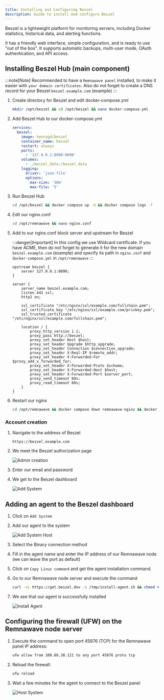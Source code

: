 ```yaml
---
title: Installing and Configuring Beszel
description: Guide to install and configure Beszel
---
```


Beszel is a lightweight platform for monitoring servers, including Docker statistics, historical data, and alerting functions.

It has a friendly web interface, simple configuration, and is ready to use "out of the box". It supports automatic backups, multi-user mode, OAuth authentication, and API access.

## Installing Beszel Hub (main component)

:::note[Note]
Recommended to have a `Remnawave panel` installed, to make it easier with `your domain certificates`.
Also do not forget to create a DNS record for your Beszel `beszel.example.com` (example)
:::

<Steps>

1. Create directory for Beszel and edit docker-compose.yml

    ```bash
    mkdir /opt/beszel && cd /opt/beszel && nano docker-compose.yml
    ```

2. Add Beszel Hub to our docker-compose.yml

    ```yaml
    services:
      beszel:
        image: henrygd/beszel
        container_name: beszel
        restart: always
        ports:
          - '127.0.0.1:8090:8090'
        volumes:
          - ./beszel_data:/beszel_data
        logging:
          driver: 'json-file'
          options:
            max-size: '30m'
            max-file: '5'
    ```

3. Run Beszel Hub

    ```bash
    cd /opt/beszel && docker compose up -d && docker compose logs -f
    ```

4. Edit our nginx.conf

    ```bash
    cd /opt/remnawave && nano nginx.conf
    ```

5. Add to our nginx.conf block server and upstream for Beszel

    :::danger[Important]
    In this config we use Wildcard certificate. If you have ACME, then do not forget to generate it for the new domain `beszel.example.com` (example) and specify its path in `nginx.conf` and `docker-compose.yml` in `/opt/remnawave`
    ::: 

    ```nginx
    upstream beszel {
        server 127.0.0.1:8090;
    }

    server {
        server_name beszel.example.com;
        listen 443 ssl;
        http2 on;

        ssl_certificate "/etc/nginx/ssl/example.com/fullchain.pem";
        ssl_certificate_key "/etc/nginx/ssl/example.com/privkey.pem";
        ssl_trusted_certificate "/etc/nginx/ssl/example.com/fullchain.pem";

        location / {
            proxy_http_version 1.1;
            proxy_pass http://beszel;
            proxy_set_header Host $host;
            proxy_set_header Upgrade $http_upgrade;
            proxy_set_header Connection $connection_upgrade;
            proxy_set_header X-Real-IP $remote_addr;
            proxy_set_header X-Forwarded-For $proxy_add_x_forwarded_for;
            proxy_set_header X-Forwarded-Proto $scheme;
            proxy_set_header X-Forwarded-Host $host;
            proxy_set_header X-Forwarded-Port $server_port;
            proxy_send_timeout 60s;
            proxy_read_timeout 60s;
        }
    }
    ```

6. Restart our nginx

    ```bash
    cd /opt/remnawave && docker compose down remnawave-nginx && docker compose up -d remnawave-nginx && docker compose logs -f remnawave-nginx
    ```

</Steps>


### Account creation

<Steps>

1. Navigate to the address of Beszel
    ```
    https://beszel.example.com
    ```

2. We meet the Beszel authorization page

    ![Admin creation](https://raw.githubusercontent.com/eGamesAPI/remnawave-reverse-proxy/refs/heads/main/docs/src/assets/en/beszel/admin_creation_beszel.png)

3. Enter our email and password

4. We get to the Beszel dashboard

    ![Add System](https://raw.githubusercontent.com/eGamesAPI/remnawave-reverse-proxy/refs/heads/main/docs/src/assets/en/beszel/add_system_beszel.png)

</Steps>

## Adding an agent to the Beszel dashboard

<Steps>

1. Click on `Add System`

2. Add our agent to the system

    ![Add System Host](https://raw.githubusercontent.com/eGamesAPI/remnawave-reverse-proxy/refs/heads/main/docs/src/assets/en/beszel/add_system_host_beszel.png)

3. Select the Binary connection method

4. Fill in the agent name and enter the IP address of our Remnawave node (we can leave the port as default)

5. Click on `Copy Linux command` and get the agent installation command.

6. Go to our Remnawave node server and execute the command

    ```bash
    curl -sL https://get.beszel.dev -o /tmp/install-agent.sh && chmod +x /tmp/install-agent.sh && /tmp/install-agent.sh -p 45876 -k "ssh-ed25519 AAAAC3NzaC1lZDI1NTE5AAAAIPW2NUPqCB4pq8oOgEFB9Luqe6oWjEy4bkQV3qcXo3qt" -t "8c9e7262-ced0-4162-bc49-4c985162c22f" -url "https://beszel.example.com"
    ```

7. We see that our agent is successfully installed

    ![Install Agent](https://raw.githubusercontent.com/eGamesAPI/remnawave-reverse-proxy/refs/heads/main/docs/src/assets/en/beszel/install_agent_beszel.png)

</Steps>

## Configuring the firewall (UFW) on the Remnawave node server

<Steps>

1. Execute the command to open port 45876 (TCP) for the Remnawave panel IP address:

    ```bash
    ufw allow from 100.88.38.121 to any port 45876 proto tcp
    ```

2. Reload the firewall:

    ```bash
    ufw reload
    ```

3. Wait a few minutes for the agent to connect to the Beszel panel

    ![Host System](https://raw.githubusercontent.com/eGamesAPI/remnawave-reverse-proxy/refs/heads/main/docs/src/assets/en/beszel/host_system_beszel.png)

</Steps>